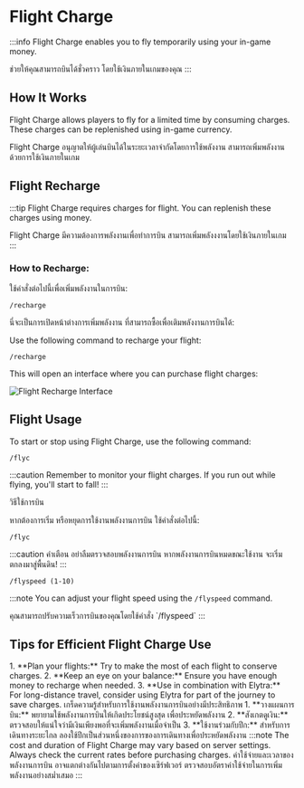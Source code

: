 ﻿---
sidebar_position: 5
---


# Flight Charge

:::info
<EN>Flight Charge enables you to fly temporarily using your in-game money.</EN>
<TH>ช่วยให้คุณสามารถบินได้ชั่วคราว โดยใช้เงินภายในเกมของคุณ</TH>
:::

<GenMetaData
  description="Flight Charge enables you to fly temporarily using your in-game money."
  keywords="flight charge, flight, charge, money, in-game money, fly, temporary, lamalia fly"
/>

## How It Works
<EN>Flight Charge allows players to fly for a limited time by consuming charges. These charges can be replenished using in-game currency.</EN>
<TH>Flight Charge อนุญาตให้ผู้เล่นบินได้ในระยะเวลาจำกัดโดยการใช้พลังงาน สามารถเพิ่มพลังงานด้วยการใช้เงินภายในเกม</TH>

## Flight Recharge

:::tip
<EN>Flight Charge requires charges for flight. You can replenish these charges using money.</EN>
<TH>Flight Charge มีความต้องการพลังงานเพื่อทำการบิน สามารถเพิ่มพลังงงานโดยใช้เงินภายในเกม</TH>
:::

### How to Recharge:
<TH>
ใช้คำสั่งต่อไปนี้เพื่อเพิ่มพลังงานในการบิน:

```
/recharge
```

นี่จะเป็นการเปิดหน้าต่างการเพิ่มพลังงาน ที่สามารถซื้อเพื่อเติมพลังงานการบินได้:
</TH>
<EN>

Use the following command to recharge your flight:

```
/recharge
```

This will open an interface where you can purchase flight charges:
</EN>

![Flight Recharge Interface](/img/doc/features/filghtCharge/rechrage.png)

## Flight Usage
<EN>
To start or stop using Flight Charge, use the following command:

```
/flyc
```

:::caution
Remember to monitor your flight charges. If you run out while flying, you'll start to fall!
:::

</EN>
<TH>
วิธีใช้การบิน

หากต้องการเริ่ม หรือหยุดการใช้งานพลังงานการบิน ใช้คำสั่งต่อไปนี้:

```
/flyc
```

:::caution คำเตือน
อย่าลืมตรวจสอบพลังงานการบิน หากพลังงานการบินหมดขณะใช้งาน จะเริ่มตกลงมาสู่พื้นดิน!
:::
</TH>


```
/flyspeed (1-10)
```

:::note
<EN>You can adjust your flight speed using the `/flyspeed` command.</EN>
<TH>คุณสามารถปรับความเร็วการบินของคุณโดยใช้คำสั่ง `/flyspeed`</TH>
:::

## Tips for Efficient Flight Charge Use
<EN>
1. **Plan your flights:** Try to make the most of each flight to conserve charges.
2. **Keep an eye on your balance:** Ensure you have enough money to recharge when needed.
3. **Use in combination with Elytra:** For long-distance travel, consider using Elytra for part of the journey to save charges.
</EN>
<TH>
เกร็ดความรู้สำหรับการใช้งานพลังงานการบินอย่างมีประสิทธิภาพ
1. **วางแผนการบิน:** พยายามใช้พลังงานการบินให้เกิดประโยชน์สูงสุด เพื่อประหยัดพลังงาน
2. **สังเกตดูเงิน:** ตรวจสอบให้แน่ใจว่ามีเงินเพียงพอที่จะเพิ่มพลังงานเมื่อจำเป็น
3. **ใช้งานร่วมกับปีก:** สำหรับการเดินทางระยะไกล ลองใช้ปีกเป็นส่วนหนึ่งของการของการเดินทางเพื่อประหยัดพลังงาน
</TH>
:::note
<EN>The cost and duration of Flight Charge may vary based on server settings. Always check the current rates before purchasing charges.</EN>
<TH>ค่าใช้จ่ายและเวลาของพลังงานการบิน อาจแตกต่างกันไปตามการตั้งค่าของเซิร์ฟเวอร์ ตรวจสอบอัตราค่าใช้จ่ายในการเพิ่มพลังงานอย่างสมํ่าเสมอ</TH>
:::
